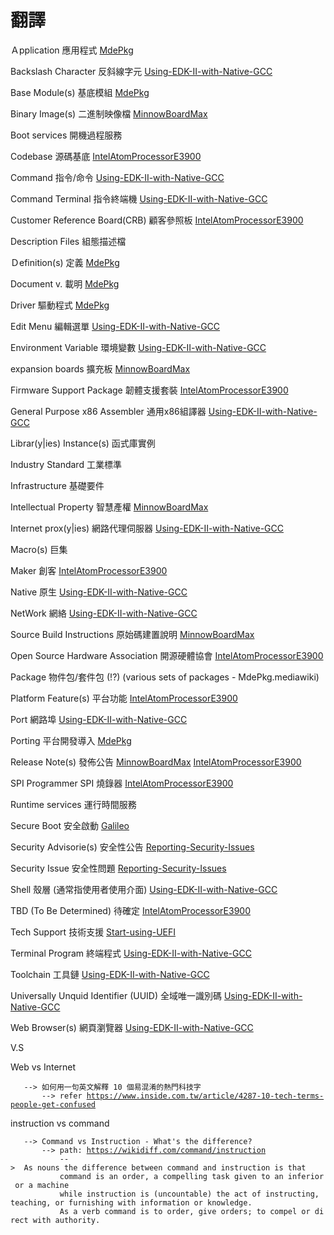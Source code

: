 =翻譯=                            
                                       
Ａpplication            應用程式
[[MdePkg]]                          
                                 
Backslash Character     反斜線字元
[[Using-EDK-II-with-Native-GCC]]     
                                 
Base Module(s)          基底模組
[[MdePkg]]                          
                                 
Binary Image(s)         二進制映像檔 
[[MinnowBoardMax]]                  
                                    
Boot services           開機過程服務
                                            
Codebase                源碼基底 
[[IntelAtomProcessorE3900]]
                                   
Command                 指令/命令
[[Using-EDK-II-with-Native-GCC]]  
                                             
Command Terminal        指令終端機
[[Using-EDK-II-with-Native-GCC]]         
                                          
Customer Reference Board(CRB)  顧客參照板
[[IntelAtomProcessorE3900]]             
                                         
Description Files       組態描述檔
                                 
Ｄefinition(s)          定義
[[MdePkg]]                          
                                         
Document                v. 載明
[[MdePkg]]                          
                                 
Driver                 驅動程式
[[MdePkg]]                          
                                 
Edit Menu                編輯選單
[[Using-EDK-II-with-Native-GCC]]  
                                       
Environment Variable     環境變數
[[Using-EDK-II-with-Native-GCC]]  
                                  
expansion boards        擴充板
[[MinnowBoardMax]]                   
                                 
Firmware Support Package   韌體支援套裝
[[IntelAtomProcessorE3900]]
                                     
General Purpose x86 Assembler 通用x86組譯器
[[Using-EDK-II-with-Native-GCC]]           
                                            
Librar(y|ies) Instance(s)   函式庫實例
                                           
Industry Standard       工業標準
                                 
Infrastructure          基礎要件
                                 
Intellectual Property   智慧產權 
[[MinnowBoardMax]]                      
                                      
Internet prox(y|ies)     網路代理伺服器  
[[Using-EDK-II-with-Native-GCC]]      
                                 
Macro(s)                 巨集
                                            
Maker                    創客
[[IntelAtomProcessorE3900]]             
                                         
Native                   原生
[[Using-EDK-II-with-Native-GCC]]      
                                     
NetWork                  網絡
[[Using-EDK-II-with-Native-GCC]]  
                                        
Source Build Instructions 原始碼建置說明
[[MinnowBoardMax]]              
                                       
Open Source Hardware Association     開源硬體協會
[[IntelAtomProcessorE3900]]     
                                                  
Package                 物件包/套件包 (!?) (various sets of packages - MdePkg.mediawiki)
                                                                                    
Platform Feature(s)      平台功能
[[IntelAtomProcessorE3900]]                                
                                              
Port                    網路埠
[[Using-EDK-II-with-Native-GCC]]   
                                              
Porting                 平台開發導入
[[MdePkg]]                                 
                                        
Release Note(s)            發佈公告
[[MinnowBoardMax]] [[IntelAtomProcessorE3900]]          
                                   
SPI Programmer          SPI 燒錄器
[[IntelAtomProcessorE3900]]       
                                          
Runtime services        運行時間服務
                                        
Secure Boot             安全啟動
[[Galileo]]                                
                                   
Security Advisorie(s)     安全性公告
[[Reporting-Security-Issues]]            
                                 
Security Issue          安全性問題
[[Reporting-Security-Issues]]                                   
                                   
Shell                     殼層 (通常指使用者使用介面)   
[[Using-EDK-II-with-Native-GCC]]  
                                                         
TBD (To Be Determined)  待確定
[[IntelAtomProcessorE3900]]                     
                                  
Tech Support             技術支援
[[Start-using-UEFI]]             
                                 
Terminal Program         終端程式                                    
[[Using-EDK-II-with-Native-GCC]]                               
                                 
Toolchain                 工具鏈      
[[Using-EDK-II-with-Native-GCC]]       

Universally Unquid Identifier (UUID) 全域唯一識別碼                                 
[[Using-EDK-II-with-Native-GCC]]                                     

Web Browser(s)           網頁瀏覽器
[[Using-EDK-II-with-Native-GCC]]         
                                        
V.S

Web vs Internet
    --> 如何用一句英文解釋 10 個易混淆的熱門科技字
        --> refer https://www.inside.com.tw/article/4287-10-tech-terms-people-get-confused

instruction vs command
    --> Command vs Instruction - What's the difference?
        --> path: https://wikidiff.com/command/instruction
            -->  As nouns the difference between command and instruction is that 
            command is an order, a compelling task given to an inferior or a machine 
            while instruction is (uncountable) the act of instructing, teaching, or furnishing with information or knowledge.
            As a verb command is to order, give orders; to compel or direct with authority. 